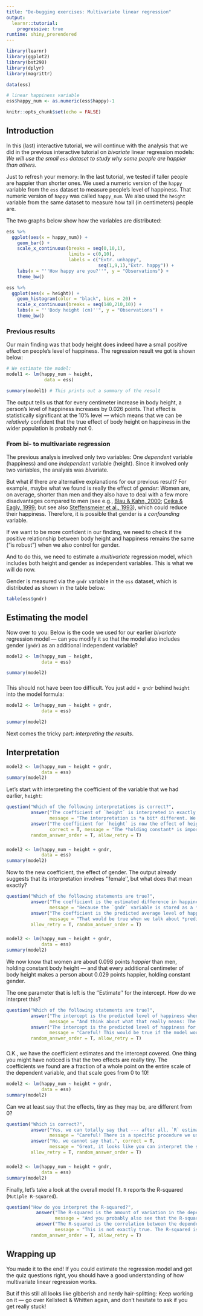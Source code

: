 ```yaml
---
title: "De-bugging exercises: Multivariate linear regression"
output: 
  learnr::tutorial:
    progressive: true
runtime: shiny_prerendered
---
```


```r
library(learnr)
library(ggplot2)
library(bst290)
library(dplyr)
library(magrittr)

data(ess)

# linear happiness variable
ess$happy_num <- as.numeric(ess$happy)-1

knitr::opts_chunk$set(echo = FALSE)
```

## Introduction {data-progressive=TRUE}

In this (last) interactive tutorial, we will continue with the analysis that we did in the previous interactive tutorial on *bivariate* linear regression models: *We will use the small `ess` dataset to study why some people are happier than others.*

Just to refresh your memory: In the last tutorial, we tested if taller people are happier than shorter ones. We used a numeric version of the `happy` variable from the `ess` dataset to measure people's level of happiness. That numeric version of `happy` was called `happy_num`. We also used the `height` variable from the same dataset to measure how tall (in centimeters) people are. 

The two graphs below show how the variables are distributed:
```r
ess %>% 
  ggplot(aes(x = happy_num)) +
    geom_bar() +
    scale_x_continuous(breaks = seq(0,10,1),
                       limits = c(0,10),
                       labels = c("Extr. unhappy",
                                  seq(1,9,1),"Extr. happy")) +
    labs(x = "''How happy are you?''", y = "Observations") +
    theme_bw() 
```

```r
ess %>% 
  ggplot(aes(x = height)) +
    geom_histogram(color = "black", bins = 20) +
    scale_x_continuous(breaks = seq(140,210,10)) +
    labs(x = "''Body height (cm)''", y = "Observations") +
    theme_bw()
```

###

### Previous results

Our main finding was that body height does indeed have a small positive effect on people's level of happiness. The regression result we got is shown below:
```r
# We estimate the model:
model1 <- lm(happy_num ~ height,
              data = ess)

summary(model1) # This prints out a summary of the result
```

The output tells us that for every centimeter increase in body height, a person's level of happiness increases by 0.026 points. That effect is statistically significant at the 10% level --- which means that we can be *relatively* confident that the true effect of body height on happiness in the wider population is probably not 0.

### From bi- to multivariate regression

The previous analysis involved only two variables: One *dependent* variable (happiness) and one *independent* variable (height). Since it involved only two variables, the analysis was *bi*variate.

But what if there are alternative explanations for our previous result? For example, maybe what we found is really the effect of *gender*: Women are, on average, shorter than men and they also have to deal with a few more disadvantages compared to men (see e.g., [Blau & Kahn, 2000](https://doi.org/10.1257/jep.14.4.75); [Cejka & Eagly, 1999](https://doi.org/10.1177/0146167299025004002); but see also [Steffensmeier et al., 1993](https://doi.org/10.1111/j.1745-9125.1993.tb01136.x)), which could reduce their happiness. Therefore, it is possible that gender is a *confounding* variable.

If we want to be more confident in our finding, we need to check if the positive relationship between body height and happiness remains the same ("is robust") when we also control for gender. 

And to do this, we need to estimate a *multivariate* regression model, which includes both height and gender as independent variables. This is what we will do now.

Gender is measured via the `gndr` variable in the `ess` dataset, which is distributed as shown in the table below:
```r
table(ess$gndr)
```

## Estimating the model {data-progressive=TRUE}

Now over to you: Below is the code we used for our earlier *bivariate* regression model --- can you modify it so that the model also includes gender (`gndr`) as an additional independent variable?
```r
model2 <- lm(happy_num ~ height,
             data = ess)

summary(model2)
```

###

###

This should not have been too difficult. You just add `+ gndr` behind `height` into the model formula:
```r
model2 <- lm(happy_num ~ height + gndr,
             data = ess)

summary(model2)
```

Next comes the tricky part: *interpreting the results*.

## Interpretation {data-progressive=TRUE}

```r
model2 <- lm(happy_num ~ height + gndr,
             data = ess)
summary(model2)
```

Let's start with interpreting the coefficient of the variable that we had earlier, `height`:
```r
question("Which of the following interpretations is correct?",
         answer("The coefficient of `height` is interpreted in exactly the same was as it was in the bivariate model.",
                message = "The interpretation is *a bit* different. We also have to account for the fact that the model now includes gender as an additional independent variable."),
         answer("The coefficient for `height` is now the effect of height *when holding constant* gender.",
                correct = T, message = "The *holding constant* is important! Another way to think about it is that the coefficient is now the estimated effect of height after the effect of gender has been removed."),
         random_answer_order = T, allow_retry = T)
```

###

###

```r
model2 <- lm(happy_num ~ height + gndr,
             data = ess)
summary(model2)
```

Now to the new coefficient, the effect of gender. The output already suggests that its interpretation involves ''female'', but what does that mean exactly?
```r
question("Which of the following statements are true?",
         answer("The coefficient is the estimated difference in happiness between women and men, while holding height constant.",
                message = "Because the `gndr` variable is stored as a *factor* in the dataset, `R` has automatically recognized that this variable is *categorical* and has two categories, men and women. `R` then automatically converted the `gndr` variable into a *dummy* variable that has the value 1 for ''Female'' and 0 for ''Male''. This means that men are the *baseline* category in this model and the coefficient for `gndrFemale` shows the difference of the ''Female'' category to this baseline. Therefore, the coefficient is the difference between ''Female'' and ''Male'' --- of course, after removing the effect of height!", correct = T),
         answer("The coefficient is the predicted average level of happiness for women, while holding height constant.",
                message = "That would be true when we talk about *predicted values* or the intercept --- but we are here talking about a coefficient estimate. Maybe take another look at Chapter 11.2 in Kellstedt & Whitten (2018)."),
         allow_retry = T, random_answer_order = T)
```

###

```r
model2 <- lm(happy_num ~ height + gndr,
             data = ess)
summary(model2)
```

We now know that women are about 0.098 points *happier* than men, holding constant body height --- and that every additional centimeter of body height makes a person about 0.029 points happier, holding constant gender.

The one parameter that is left is the ''Estimate'' for the intercept. How do we interpret this?
```r
question("Which of the following statements are true?",
         answer("The intercept is the predicted level of happiness when the two other variables are equal to zero.", correct = T,
                message = "And think about what that really means: The intercept is the predicted value of the `happy_num` variable for a man (`gndrFemale=0`) whose body height is 0 (`height=0`). This is not really a meaningful prediction --- no one has a body height of 0 cm! This is just to remind you that the intercept does not always have a meaningful interpretation."),
         answer("The intercept is the predicted level of happiness for men.",
                message = "Careful! This would be true if the model would only include gender as an independent variable --- but the model also includes height, and you need to take this into account when interpreting the intercept."),
         random_answer_order = T, allow_retry = T)
```

###

O.K., we have the coefficient estimates and the intercept covered. One thing you might have noticed is that the two effects are really tiny. The coefficients we found are a fraction of a whole point on the entire scale of the dependent variable, and that scale goes from 0 to 10!

```r
model2 <- lm(happy_num ~ height + gndr,
             data = ess)
summary(model2)
```

Can we at least say that the effects, tiny as they may be, are different from 0?
```r
question("Which is correct?",
         answer("Yes, we can totally say that --- after all, `R` estimated that the coefficients are 0.029 and 0.098, not 0!",
                message = "Careful! There is a specific procedure we use to *test* if our coefficient estimates are really different from 0. See Kellstedt & Whitten (2018, Chapter 9.4.6)."),
         answer("No, we cannot say that.", correct = T,
                message = "Great, it looks like you can interpret the statistical significance of regression coefficients! You probably remember from Kellstedt & Whitten (2018, Chapter 9.4.6) that we always use a *t*-test to see if the true coefficient estimates in the population are different from 0. In this test, we divide the coefficient estimate by its standard error (`Std. Error`) to get a t-ratio (`t value`). Then we check if this *t*-value is higher than a given critical value (usually 1.96). If it is, then the test is significant and we conclude that the true population value of the coefficient is different from 0. **But:** In the model here, no *t*-value is higher than 1.96. This means that we can in no case reject the Null hypothesis that the true population value is really just 0. You have probably also noticed that the *p*-values associated with the two coefficients and the intercept are well above the critical values of 0.05 and 0.1. This tells us just the same: in the case here, the *p*-value is the probability that we get our result *if the true population value is equal to 0*. And because we are *very* cautious, we want that probability to be *very* low --- below 5% (<0.05). But this is not the case here, so we stay on the safe side and conclude that the true population values are really 0."),
         allow_retry = T, random_answer_order = T)
```

###

```r
model2 <- lm(happy_num ~ height + gndr,
             data = ess)
summary(model2)
```

Finally, let's take a look at the overall model fit. `R` reports the R-squared (`Mutiple R-squared`).
```r
question("How do you interpret the R-squared?",
           answer("The R-squared is the amount of variation in the dependent variable that the regression model can explain.", correct = T,
                  message = "And you probably also see that the R-squared value here is very small: about 2.3% of the total variation in people's happiness can be explained with our model. That is not exactly great..."),
           answer("The R-squared is the correlation between the dependent and the independent variables.",
                  message = "This is not exactly true. The R-squared is *related* to the correlation coefficient --- both say something about the shared variation or *covariation* between variables --- but they are not the same thing."),
         random_answer_order = T, allow_retry = T)
```

## Wrapping up

You made it to the end! If you could estimate the regression model and got the quiz questions right, you should have a good understanding of how multivariate linear regression works. 

But if this still all looks like gibberish and nerdy hair-splitting: Keep working on it --- go over Kellstedt & Whitten again, and don't hesitate to ask if you get really stuck! 

